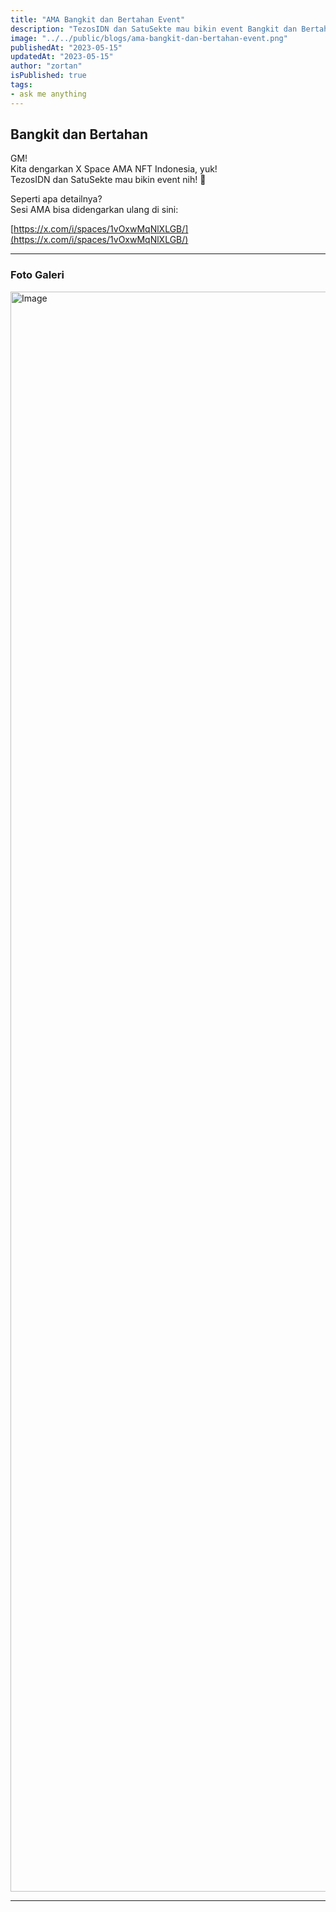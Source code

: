 ```yaml
---
title: "AMA Bangkit dan Bertahan Event"
description: "TezosIDN dan SatuSekte mau bikin event Bangkit dan Bertahan."
image: "../../public/blogs/ama-bangkit-dan-bertahan-event.png"
publishedAt: "2023-05-15"
updatedAt: "2023-05-15"
author: "zortan"
isPublished: true
tags: 
- ask me anything
---
```


## Bangkit dan Bertahan

GM!  
Kita dengarkan X Space AMA NFT Indonesia, yuk!  
TezosIDN dan SatuSekte mau bikin event nih! 🎉

Seperti apa detailnya?  
Sesi AMA bisa didengarkan ulang di sini:

<AudioSource yyy="https://ipfs.io/ipfs/QmS4LEuU4Z1SjK5ae2Dk1xvfwBYhcGdzWgkzjyR2JWinxU/ama-bangkit-dan-bertahan-event.mp3" />

[https://x.com/i/spaces/1vOxwMqNlXLGB/](https://x.com/i/spaces/1vOxwMqNlXLGB/)

---

### Foto Galeri

<Image
  src="https://ipfs.io/ipfs/QmapYUZcaWtup4KPWLgmT9vqY91srZi1sWbCCKGymzk9jK/ama-bangkit-dan-bertahan-event.jpeg"
  width="3840"
  height="2560"
  alt="Image"
  sizes="100vw"
/>

---